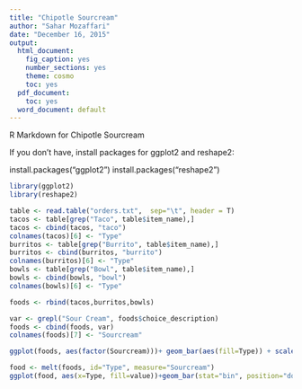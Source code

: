 ```yaml
---
title: "Chipotle Sourcream"
author: "Sahar Mozaffari"
date: "December 16, 2015"
output:
  html_document:
    fig_caption: yes
    number_sections: yes
    theme: cosmo
    toc: yes
  pdf_document:
    toc: yes
  word_document: default
---
```


R Markdown for Chipotle Sourcream

If you don't have, install packages for ggplot2 and reshape2:

install.packages("ggplot2")
install.packages("reshape2") 

```r

library(ggplot2)
library(reshape2)

```



```r
table <- read.table("orders.txt",  sep="\t", header = T)
tacos <- table[grep("Taco", table$item_name),]
tacos <- cbind(tacos, "taco")
colnames(tacos)[6] <- "Type"
burritos <- table[grep("Burrito", table$item_name),]
burritos <- cbind(burritos, "burrito")
colnames(burritos)[6] <- "Type"
bowls <- table[grep("Bowl", table$item_name),]
bowls <- cbind(bowls, "bowl")
colnames(bowls)[6] <- "Type"

foods <- rbind(tacos,burritos,bowls)

var <- grepl("Sour Cream", foods$choice_description)
foods <- cbind(foods, var)
colnames(foods)[7] <- "Sourcream"

ggplot(foods, aes(factor(Sourcream)))+ geom_bar(aes(fill=Type)) + scale_x_discrete(limits=c(FALSE, TRUE), labels=c("No Sourcream", "Sourcream")) + labs(x = "Sourcream or not?", title = "Sourcream at Chipotle 1")

```


```r
food <- melt(foods, id="Type", measure="Sourcream")
ggplot(food, aes(x=Type, fill=value))+geom_bar(stat="bin", position="dodge")+labs(x = "Type of food", title = "Sourcream at Chipotle 2")+ scale_fill_discrete("Sourcream or not?", breaks=c("FALSE", "TRUE"),   labels=c("No Sourcream", "Yes Sourcream"))
```
